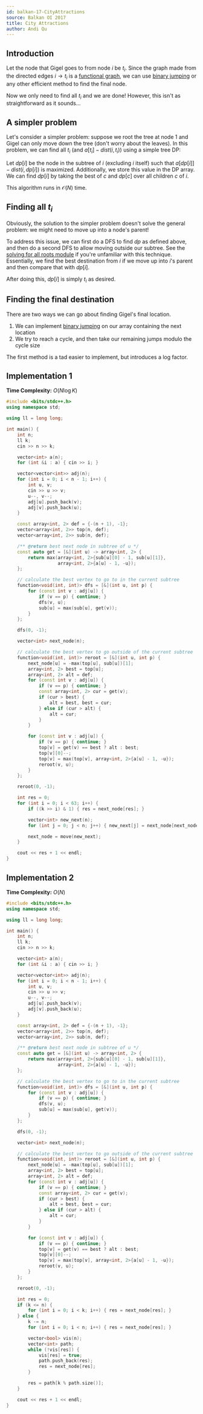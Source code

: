 ```yaml
---
id: balkan-17-CityAttractions
source: Balkan OI 2017
title: City Attractions
author: Andi Qu
---
```


## Introduction

Let the node that Gigel goes to from node $i$ be $t_i$. Since the graph made
from the directed edges $i \rightarrow t_i$ is a
[functional graph](/silver/func-graphs), we can use
[binary jumping](/plat/bin-jump) or any other efficient method to find the final
node.

Now we only need to find all $t_i$ and we are done! However, this isn't as
straightforward as it sounds...

## A simpler problem

Let's consider a simpler problem: suppose we root the tree at node $1$ and Gigel
can only move down the tree (don't worry about the leaves). In this problem, we
can find all $t_i$ (and $a[t_i] - dist(i, t_i)$) using a simple tree DP:

Let $dp[i]$ be the node in the subtree of $i$ (excluding $i$ itself) such that
$a[dp[i]] - dist(i, dp[i])$ is maximized. Additionally, we store this value in
the DP array. We can find $dp[i]$ by taking the best of $c$ and $dp[c]$ over all
children $c$ of $i$.

This algorithm runs in $\mathcal{O}(N)$ time.

## Finding all $t_i$

Obviously, the solution to the simpler problem doesn't solve the general
problem: we might need to move up into a node's parent!

To address this issue, we can first do a DFS to find $dp$ as defined above, and
then do a second DFS to allow moving outside our subtree. See the
[solving for all roots module](/gold/all-roots) if you're unfamiliar with this
technique. Essentially, we find the best destination from $i$ if we move up into
$i$'s parent and then compare that with $dp[i]$.

After doing this, $dp[i]$ is simply $t_i$ as desired.

## Finding the final destination

There are two ways we can go about finding Gigel's final location.
1. We can implement [binary jumping](/plat/bin-jump) on our array containing the next location
2. We try to reach a cycle, and then take our remaining jumps modulo the cycle size

The first method is a tad easier to implement, but introduces a log factor.

## Implementation 1

**Time Complexity:** $O(N \log{K})$

```cpp
#include <bits/stdc++.h>
using namespace std;

using ll = long long;

int main() {
	int n;
	ll k;
	cin >> n >> k;

	vector<int> a(n);
	for (int &i : a) { cin >> i; }

	vector<vector<int>> adj(n);
	for (int i = 0; i < n - 1; i++) {
		int u, v;
		cin >> u >> v;
		u--, v--;
		adj[u].push_back(v);
		adj[v].push_back(u);
	}

	const array<int, 2> def = {-(n + 1), -1};
	vector<array<int, 2>> top(n, def);
	vector<array<int, 2>> sub(n, def);

	/** @return best next node in subtree of u */
	const auto get = [&](int u) -> array<int, 2> {
		return max(array<int, 2>{sub[u][0] - 1, sub[u][1]},
		           array<int, 2>{a[u] - 1, -u});
	};

	// calculate the best vertex to go to in the current subtree
	function<void(int, int)> dfs = [&](int u, int p) {
		for (const int v : adj[u]) {
			if (v == p) { continue; }
			dfs(v, u);
			sub[u] = max(sub[u], get(v));
		}
	};

	dfs(0, -1);

	vector<int> next_node(n);

	// calculate the best vertex to go outside of the current subtree
	function<void(int, int)> reroot = [&](int u, int p) {
		next_node[u] = -max(top[u], sub[u])[1];
		array<int, 2> best = top[u];
		array<int, 2> alt = def;
		for (const int v : adj[u]) {
			if (v == p) { continue; }
			const array<int, 2> cur = get(v);
			if (cur > best) {
				alt = best, best = cur;
			} else if (cur > alt) {
				alt = cur;
			}
		}

		for (const int v : adj[u]) {
			if (v == p) { continue; }
			top[v] = get(v) == best ? alt : best;
			top[v][0]--;
			top[v] = max(top[v], array<int, 2>{a[u] - 1, -u});
			reroot(v, u);
		}
	};

	reroot(0, -1);

	int res = 0;
	for (int i = 0; i < 63; i++) {
		if ((k >> i) & 1) { res = next_node[res]; }

		vector<int> new_next(n);
		for (int j = 0; j < n; j++) { new_next[j] = next_node[next_node[j]]; }

		next_node = move(new_next);
	}

	cout << res + 1 << endl;
}
```

## Implementation 2

**Time Complexity:** $O(N)$

```cpp
#include <bits/stdc++.h>
using namespace std;

using ll = long long;

int main() {
	int n;
	ll k;
	cin >> n >> k;

	vector<int> a(n);
	for (int &i : a) { cin >> i; }

	vector<vector<int>> adj(n);
	for (int i = 0; i < n - 1; i++) {
		int u, v;
		cin >> u >> v;
		u--, v--;
		adj[u].push_back(v);
		adj[v].push_back(u);
	}

	const array<int, 2> def = {-(n + 1), -1};
	vector<array<int, 2>> top(n, def);
	vector<array<int, 2>> sub(n, def);

	/** @return best next node in subtree of u */
	const auto get = [&](int u) -> array<int, 2> {
		return max(array<int, 2>{sub[u][0] - 1, sub[u][1]},
		           array<int, 2>{a[u] - 1, -u});
	};

	// calculate the best vertex to go to in the current subtree
	function<void(int, int)> dfs = [&](int u, int p) {
		for (const int v : adj[u]) {
			if (v == p) { continue; }
			dfs(v, u);
			sub[u] = max(sub[u], get(v));
		}
	};

	dfs(0, -1);

	vector<int> next_node(n);

	// calculate the best vertex to go outside of the current subtree
	function<void(int, int)> reroot = [&](int u, int p) {
		next_node[u] = -max(top[u], sub[u])[1];
		array<int, 2> best = top[u];
		array<int, 2> alt = def;
		for (const int v : adj[u]) {
			if (v == p) { continue; }
			const array<int, 2> cur = get(v);
			if (cur > best) {
				alt = best, best = cur;
			} else if (cur > alt) {
				alt = cur;
			}
		}

		for (const int v : adj[u]) {
			if (v == p) { continue; }
			top[v] = get(v) == best ? alt : best;
			top[v][0]--;
			top[v] = max(top[v], array<int, 2>{a[u] - 1, -u});
			reroot(v, u);
		}
	};

	reroot(0, -1);

	int res = 0;
	if (k <= n) {
		for (int i = 0; i < k; i++) { res = next_node[res]; }
	} else {
		k -= n;
		for (int i = 0; i < n; i++) { res = next_node[res]; }

		vector<bool> vis(n);
		vector<int> path;
		while (!vis[res]) {
			vis[res] = true;
			path.push_back(res);
			res = next_node[res];
		}

		res = path[k % path.size()];
	}

	cout << res + 1 << endl;
}
```
